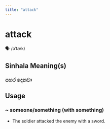 ```yaml
---
title: "attack"
---
```


# attack

🗣️ /əˈtæk/

## Sinhala Meaning(s)

### පහර දෙනවා

## Usage

### ~ someone/something (with something)

- The soldier attacked the enemy with a sword.

